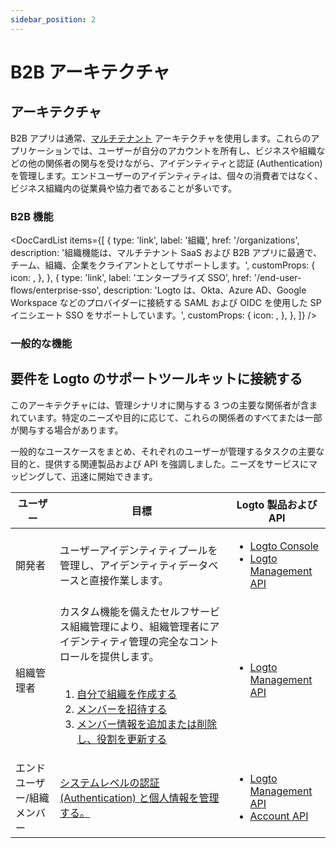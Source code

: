 ```yaml
---
sidebar_position: 2
---
```




# B2B アーキテクチャ

## アーキテクチャ

B2B アプリは通常、[マルチテナント](https://auth.wiki/multi-tenancy) アーキテクチャを使用します。これらのアプリケーションでは、ユーザーが自分のアカウントを所有し、ビジネスや組織などの他の関係者の関与を受けながら、アイデンティティと認証 (Authentication) を管理します。エンドユーザーのアイデンティティは、個々の消費者ではなく、ビジネス組織内の従業員や協力者であることが多いです。

<ImageB2b width="100%" height="auto" />

### B2B 機能

<DocCardList
  items={[
    {
      type: 'link',
      label: '組織',
      href: '/organizations',
      description:
        '組織機能は、マルチテナント SaaS および B2B アプリに最適で、チーム、組織、企業をクライアントとしてサポートします。',
      customProps: {
        icon: <OrganizationIcon />,
      },
    },
    {
      type: 'link',
      label: 'エンタープライズ SSO',
      href: '/end-user-flows/enterprise-sso',
      description:
        'Logto は、Okta、Azure AD、Google Workspace などのプロバイダーに接続する SAML および OIDC を使用した SP イニシエート SSO をサポートしています。',
      customProps: {
        icon: <SsoIcon />,
      },
    },
  ]}
/>

### 一般的な機能

<GenericFeatures />

## 要件を Logto のサポートツールキットに接続する

このアーキテクチャには、管理シナリオに関与する 3 つの主要な関係者が含まれています。特定のニーズや目的に応じて、これらの関係者のすべてまたは一部が関与する場合があります。

一般的なユースケースをまとめ、それぞれのユーザーが管理するタスクの主要な目的と、提供する関連製品および API を強調しました。ニーズをサービスにマッピングして、迅速に開始できます。

| ユーザー                    | 目標                                                                                                                                                                                                                                                                                                                                                                                                                                                              | Logto 製品および API                                                                                                                             |
| --------------------------- | ----------------------------------------------------------------------------------------------------------------------------------------------------------------------------------------------------------------------------------------------------------------------------------------------------------------------------------------------------------------------------------------------------------------------------------------------------------------- | ------------------------------------------------------------------------------------------------------------------------------------------------ |
| 開発者                      | ユーザーアイデンティティプールを管理し、アイデンティティデータベースと直接作業します。                                                                                                                                                                                                                                                                                                                                                                            | <ul><li>[Logto Console](https://cloud.logto.io)</li><li>[Logto Management API](https://openapi.logto.io)</li></ul>                               |
| 組織管理者                  | カスタム機能を備えたセルフサービス組織管理により、組織管理者にアイデンティティ管理の完全なコントロールを提供します。<br /><br /><ol><li>[自分で組織を作成する](/end-user-flows/organization-experience/create-organization)</li><li>[メンバーを招待する](/end-user-flows/organization-experience/invite-organization-members)</li><li>[メンバー情報を追加または削除し、役割を更新する](/end-user-flows/organization-experience/organization-management)</li></ol> | <ul><li>[Logto Management API](https://openapi.logto.io)</li></ul>                                                                               |
| エンドユーザー/組織メンバー | [システムレベルの認証 (Authentication) と個人情報を管理する。](/end-user-flows)                                                                                                                                                                                                                                                                                                                                                                                   | <ul><li>[Logto Management API](https://openapi.logto.io)</li><li>[Account API](https://openapi.logto.io/group/endpoint-account-center)</li></ul> |

<RelatedResource />
